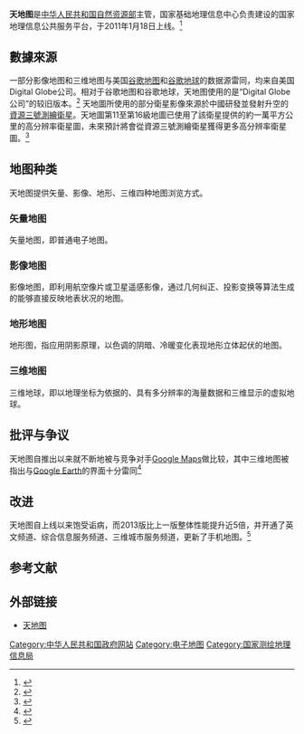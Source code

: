{{noteTA
|1=zh-cn:谷歌; zh-hant:Google;zh-sg:Google
}}
'''天地图'''是[[中华人民共和国|中华人民共和国]][[自然资源部|自然资源部]]主管，国家基础地理信息中心负责建设的国家地理信息公共服务平台，于2011年1月18日上线。<ref>{{Cite web|title=“天地图”正式上线 打造国际一流地图服务网站|url=http://www.mnr.gov.cn/dt/ch/201101/t20110119_2334770.html|work=www.mnr.gov.cn|accessdate=2019-02-20|archive-date=2019-02-21|archive-url=https://web.archive.org/web/20190221054749/http://www.mnr.gov.cn/dt/ch/201101/t20110119_2334770.html|dead-url=yes}}</ref>

==數據來源==
一部分影像地图和三维地图与美国[[谷歌地图|谷歌地图]]和[[谷歌地球|谷歌地球]]的数据源雷同，均来自美国Digital Globe公司。相对于谷歌地图和谷歌地球，天地图使用的是“Digital Globe公司”的较旧版本。<ref name=":0">{{Cite web|url = http://news.163.com/special/tianditu/|title = “天地图”:拙劣的模仿_发现者第44期|publisher = 网易新闻|access-date = 2013-08-02|archive-date = 2019-09-22|archive-url = https://web.archive.org/web/20190922131220/http://news.163.com/special/tianditu/|dead-url = no}}</ref>
天地圖所使用的部分衛星影像來源於中國研發並發射升空的[[資源三號測繪衛星|資源三號測繪衛星]]。天地圖第11至第16級地圖已使用了該衛星提供的約一萬平方公里的高分辨率衛星圖，未來預計將會從資源三號測繪衛星獲得更多高分辨率衛星圖。<ref>{{cite web|url=http://news.ifeng.com/mil/2/detail_2012_02/21/12657491_0.shtml|title=資源三號衛星為天地圖提供首幅國外影像數據(圖)|publisher=鳳凰網|access-date=2012-02-21|archive-date=2019-09-25|archive-url=https://web.archive.org/web/20190925011430/http://news.ifeng.com/mil/2/detail_2012_02/21/12657491_0.shtml|dead-url=no}}</ref>

==地图种类==
天地图提供矢量、影像、地形、三维四种地图浏览方式。
===矢量地图 ===
矢量地图，即普通电子地图。
===影像地图===
影像地图，即利用航空像片或卫星遥感影像，通过几何纠正、投影变换等算法生成的能够直接反映地表状况的地图。
===地形地图===
地形图，指应用阴影原理，以色调的阴暗、冷暖变化表现地形立体起伏的地图。

===三维地图===
三维地球，即以地理坐标为依据的、具有多分辨率的海量数据和三维显示的虚拟地球。
== 批评与争议 ==
天地图自推出以来就不断地被与竞争对手[[Google_Maps|Google Maps]]做比较，其中三维地图被指出与[[Google_Earth|Google Earth]]的界面十分雷同<ref>{{cite web |url=http://discover.news.163.com/special/tianditu/ |title=“天地图”:拙劣的模仿_发现者第44期_网易探索 |language=zh-hans |publisher=网易 |access-date=2011-10-24 |archive-date=2020-10-30 |archive-url=https://web.archive.org/web/20201030192848/http://discover.news.163.com/special/tianditu/ |dead-url=no }}</ref>

==改进==
天地图自上线以来饱受诟病，而2013版比上一版整体性能提升近5倍，并开通了英文频道、综合信息服务频道、三维城市服务频道，更新了手机地图。<ref>{{Cite web|url = http://scitech.people.com.cn/n/2013/0618/c1007-21882292.html|title = “天地图”2013版发布 欲打造“综合性信息服务网站”|publisher = 人民网|access-date = 2013-08-02|archive-date = 2016-03-04|archive-url = https://web.archive.org/web/20160304053251/http://scitech.people.com.cn/n/2013/0618/c1007-21882292.html|dead-url = no}}</ref>
== 参考文献 ==
{{Reflist|30em}}

== 外部链接 ==
* [http://www.tianditu.cn 天地图] {{Wayback|url=http://www.tianditu.cn/ |date=20180224035335 }}{{zh-hans}}

[[Category:中华人民共和国政府网站|Category:中华人民共和国政府网站]]
[[Category:电子地图|Category:电子地图]]
[[Category:国家测绘地理信息局|Category:国家测绘地理信息局]]